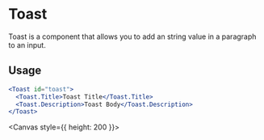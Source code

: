 
<Meta title="components/Toast" />

# Toast

Toast is a component that allows you to add an string value in a paragraph to an input.

## Usage


```jsx
<Toast id="toast">
  <Toast.Title>Toast Title</Toast.Title>
  <Toast.Description>Toast Body</Toast.Description>
</Toast>
```

<Canvas style={{ height: 200 }}>
  <Story id="components-stories-toast--toast-story" />
</Canvas>
